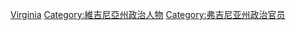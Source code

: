 [[Category:美國參議員|Virginia]]
[[Category:維吉尼亞州政治人物|Category:維吉尼亞州政治人物]]
[[Category:弗吉尼亚州政治官员|Category:弗吉尼亚州政治官员]]